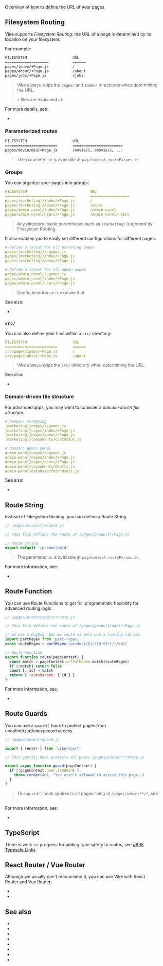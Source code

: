 
Overview of how to define the URL of your pages.


## Filesystem Routing

Vike supports *Filesystem Routing*: the URL of a page is determined by its location on your filesystem.

For example:

```bash
FILESYSTEM                     URL
====================           ======
pages/index/+Page.js           /
pages/about/+Page.js           /about
pages/jobs/+Page.js            /jobs
```

> Vike always skips the `pages/` and `index/` directories when determining the URL.

> `+` files are explained at: <Link href="/config#files" doNotInferSectionTitle />

For more details, see:
 - <Link href="/filesystem-routing" />

### Parameterized routes

```bash
FILESYSTEM                     URL
========================       =======================
pages/movie/@id/+Page.js       /movie/1, /movie/2, ...
```

> The parameter `id` is available at <Link href="/pageContext#routeParams">`pageContext.routeParams.id`</Link>.

### Groups

You can organize your pages into groups:

```yaml
FILESYSTEM                             URL
================================       ==================
pages/(marketing)/index/+Page.js       /
pages/(marketing)/about/+Page.js       /about
pages/admin-panel/index/+Page.js       /admin-panel
pages/admin-panel/users/+Page.js       /admin-panel/users
```
> Any directory inside parentheses such as `(marketing)` is ignored by Filesystem Routing.

It also enables you to easily set different configurations for different pages:

```yaml
# Define a layout for all marketing pages
pages/(marketing)/+Layout.js
pages/(marketing)/index/+Page.js
pages/(marketing)/about/+Page.js

# Define a layout for all admin pages
pages/admin-panel/+Layout.js
pages/admin-panel/index/+Page.js
pages/admin-panel/users/+Page.js
```

> Config inheritance is explained at: <Link href="/config#inheritance" />

See also:
 - <Link href="/filesystem-routing#ignored-directories" />


### `src/`

You can also define your files within a `src/` directory:

```yaml
FILESYSTEM                     URL
========================       ======
src/pages/index/+Page.js       /
src/pages/about/+Page.js       /about
```

> Vike always skips the `src/` directory when determining the URL.

See also:
 - <Link href="/filesystem-routing#ignored-directories" />


### Domain-driven file structure

For advanced apps, you may want to consider a *domain-driven file structure*.

```yaml
# Domain: marketing
(marketing)/pages/+Layout.js
(marketing)/pages/index/+Page.js
(marketing)/pages/about/+Page.js
(marketing)/components/ContactUs.js

# Domain: admin panel
admin-panel/pages/+Layout.js
admin-panel/pages/index/+Page.js
admin-panel/pages/users/+Page.js
admin-panel/components/Charts.js
admin-panel/database/fetchUsers.js
```

See also:
 - <Link href='/file-structure#domain-driven' />


## Route String

Instead of Filesystem Routing, you can define a Route String.

```js
// /pages/product/+route.js

// This file defines the route of /pages/product/+Page.js

// Route String
export default '/product/@id'
```

> The parameter `id` is available at <Link href="/pageContext#routeParams">`pageContext.routeParams.id`</Link>.

For more information, see:
 - <Link href="/route-string" />


## Route Function

You can use Route Functions to get full programmatic flexibility for advanced routing logic.

```js
// /pages/product/edit/+route.js

// This file defines the route of /pages/product/edit/+Page.js

// We use a RegExp, but we could as well use a routing library.
import partRegex from 'part-regex'
const routeRegex = partRegex`/product/${/([0-9]+)/}/edit`

// Route Function
export function route(pageContext) {
  const match = pageContext.urlPathname.match(routeRegex)
  if (!match) return false
  const [, id] = match
  return { routeParams: { id } }
}
```

For more information, see:
- <Link href="/route-function" />

## Route Guards

You can use a `guard()` hook to protect pages from unauthorized/unexpected access.

```js
// /pages/admin/+guard.js

import { render } from 'vike/abort'

// This guard() hook protects all pages /pages/admin/**/+Page.js

export async function guard(pageContext) {
  if (!pageContext.user.isAdmin) {
    throw render(401, "You aren't allowed to access this page.')
  }
}
```

> This `guard()` hook applies to all pages living at `/pages/admin/**/*`, see <Link href="/config#inheritance" />.

For more information, see:
- <Link href="/guard" />


## TypeScript

There is work-in-progress for adding type safety to routes, see [#698 Typesafe Links](https://github.com/vikejs/vike/issues/698).


## React Router / Vue Router

Although we usually don't recommend it, you can use Vike with React Router and Vue Router:
 - <Link href="/react-router" />
 - <Link href="/vue-router" />

## See also

 - <Link href="/filesystem-routing" />
 - <Link href="/route-string" />
 - <Link href="/route-function" />
 - <Link href="/routing-precedence" />
 - <Link href="/guard" />
 - <Link href="/vue-router" />
 - <Link href="/react-router" />
 - <Link href="/server-routing-vs-client-routing" />

